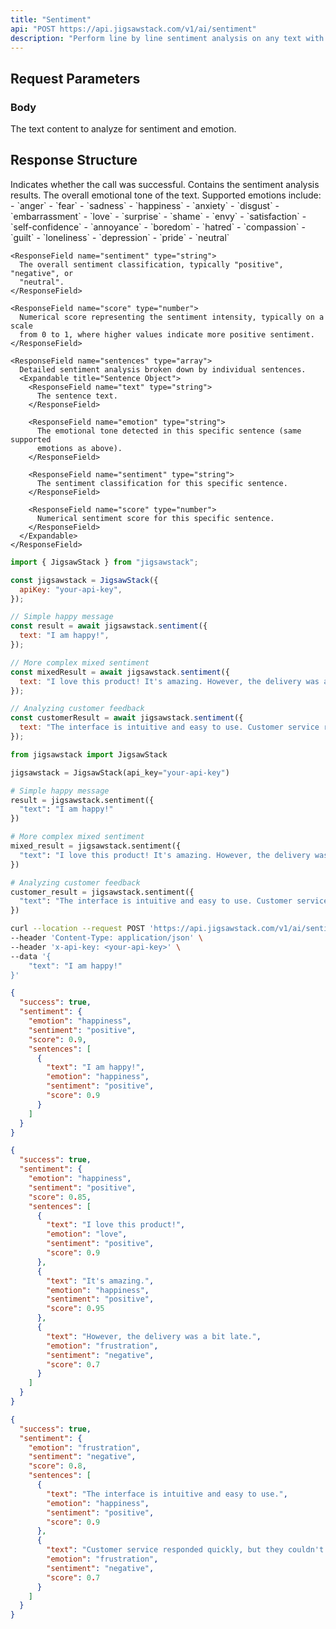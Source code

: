 ```yaml
---
title: "Sentiment"
api: "POST https://api.jigsawstack.com/v1/ai/sentiment"
description: "Perform line by line sentiment analysis on any text with detailed emotion detection."
---
```


## Request Parameters

### Body

<ParamField body="text" type="string" required>
  The text content to analyze for sentiment and emotion.
</ParamField>

<Snippet file="header.mdx" />

## Response Structure

<ResponseField name="success" type="boolean">
  Indicates whether the call was successful.
</ResponseField>

<ResponseField name="sentiment" type="object">
  Contains the sentiment analysis results.
  <Expandable title="Sentiment Object Structure" defaultOpen>
    <ResponseField name="emotion" type="string">
      The overall emotional tone of the text. Supported emotions include: -
      `anger` - `fear` - `sadness` - `happiness` - `anxiety` - `disgust` -
      `embarrassment` - `love` - `surprise` - `shame` - `envy` - `satisfaction`
      - `self-confidence` - `annoyance` - `boredom` - `hatred` - `compassion` -
      `guilt` - `loneliness` - `depression` - `pride` - `neutral`
    </ResponseField>

    <ResponseField name="sentiment" type="string">
      The overall sentiment classification, typically "positive", "negative", or
      "neutral".
    </ResponseField>

    <ResponseField name="score" type="number">
      Numerical score representing the sentiment intensity, typically on a scale
      from 0 to 1, where higher values indicate more positive sentiment.
    </ResponseField>

    <ResponseField name="sentences" type="array">
      Detailed sentiment analysis broken down by individual sentences.
      <Expandable title="Sentence Object">
        <ResponseField name="text" type="string">
          The sentence text.
        </ResponseField>

        <ResponseField name="emotion" type="string">
          The emotional tone detected in this specific sentence (same supported
          emotions as above).
        </ResponseField>

        <ResponseField name="sentiment" type="string">
          The sentiment classification for this specific sentence.
        </ResponseField>

        <ResponseField name="score" type="number">
          Numerical sentiment score for this specific sentence.
        </ResponseField>
      </Expandable>
    </ResponseField>

  </Expandable>
</ResponseField>

<RequestExample>

```javascript Javascript
import { JigsawStack } from "jigsawstack";

const jigsawstack = JigsawStack({
  apiKey: "your-api-key",
});

// Simple happy message
const result = await jigsawstack.sentiment({
  text: "I am happy!",
});

// More complex mixed sentiment
const mixedResult = await jigsawstack.sentiment({
  text: "I love this product! It's amazing. However, the delivery was a bit late.",
});

// Analyzing customer feedback
const customerResult = await jigsawstack.sentiment({
  text: "The interface is intuitive and easy to use. Customer service responded quickly, but they couldn't solve my issue completely.",
});
```

```python Python
from jigsawstack import JigsawStack

jigsawstack = JigsawStack(api_key="your-api-key")

# Simple happy message
result = jigsawstack.sentiment({
  "text": "I am happy!"
})

# More complex mixed sentiment
mixed_result = jigsawstack.sentiment({
  "text": "I love this product! It's amazing. However, the delivery was a bit late."
})

# Analyzing customer feedback
customer_result = jigsawstack.sentiment({
  "text": "The interface is intuitive and easy to use. Customer service responded quickly, but they couldn't solve my issue completely."
})
```

```bash cURL
curl --location --request POST 'https://api.jigsawstack.com/v1/ai/sentiment' \
--header 'Content-Type: application/json' \
--header 'x-api-key: <your-api-key>' \
--data '{
    "text": "I am happy!"
}'
```

</RequestExample>

<ResponseExample>

```json Simple Sentiment Response
{
  "success": true,
  "sentiment": {
    "emotion": "happiness",
    "sentiment": "positive",
    "score": 0.9,
    "sentences": [
      {
        "text": "I am happy!",
        "emotion": "happiness",
        "sentiment": "positive",
        "score": 0.9
      }
    ]
  }
}
```

```json Mixed Sentiment Response
{
  "success": true,
  "sentiment": {
    "emotion": "happiness",
    "sentiment": "positive",
    "score": 0.85,
    "sentences": [
      {
        "text": "I love this product!",
        "emotion": "love",
        "sentiment": "positive",
        "score": 0.9
      },
      {
        "text": "It's amazing.",
        "emotion": "happiness",
        "sentiment": "positive",
        "score": 0.95
      },
      {
        "text": "However, the delivery was a bit late.",
        "emotion": "frustration",
        "sentiment": "negative",
        "score": 0.7
      }
    ]
  }
}
```

```json Customer Feedback Response
{
  "success": true,
  "sentiment": {
    "emotion": "frustration",
    "sentiment": "negative",
    "score": 0.8,
    "sentences": [
      {
        "text": "The interface is intuitive and easy to use.",
        "emotion": "happiness",
        "sentiment": "positive",
        "score": 0.9
      },
      {
        "text": "Customer service responded quickly, but they couldn't solve my issue completely.",
        "emotion": "frustration",
        "sentiment": "negative",
        "score": 0.7
      }
    ]
  }
}
```

</ResponseExample>
